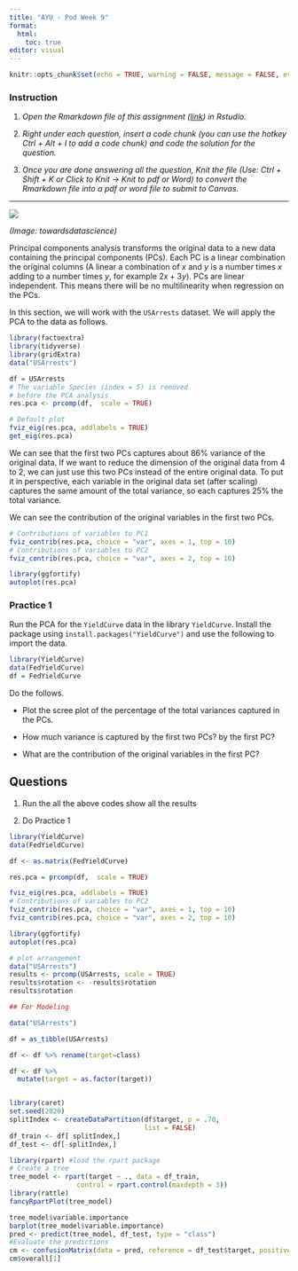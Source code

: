 ```yaml
---
title: "AYU - Pod Week 9"
format: 
  html: 
    toc: true
editor: visual
---
```


```r
knitr::opts_chunk$set(echo = TRUE, warning = FALSE, message = FALSE, eval = TRUE)
```

### Instruction

1.  *Open the Rmarkdown file of this assignment ([link](09_ayu_pod_submission.Rmd)) in Rstudio.*

2.  *Right under each question, insert a code chunk (you can use the hotkey Ctrl + Alt + I to add a code chunk) and code the solution for the question.*

3.  *Once you are done answering all the question, Knit the file (Use: Ctrl + Shift + K or Click to Knit -\> Knit to pdf or Word) to convert the Rmarkdown file into a pdf or word file to submit to Canvas.*

------------------------------------------------------------------------

![](17.png)

*(Image: towardsdatascience)*

Principal components analysis transforms the original data to a new data containing the  principal components (PCs). Each PC is a linear combination the original columns (A linear a combination of $x$ and $y$ is a number times $x$ adding to a number times $y$, for example $2x+3y$). PCs are linear independent.  This means there will be no multilinearity when regression on the PCs. 

In this section, we will work with the `USArrests` dataset. We will apply the PCA to the data as follows.

```r
library(factoextra)
library(tidyverse)  
library(gridExtra)
data("USArrests")

df = USArrests
# The variable Species (index = 5) is removed
# before the PCA analysis
res.pca <- prcomp(df,  scale = TRUE)

# Default plot
fviz_eig(res.pca, addlabels = TRUE)
get_eig(res.pca)
```

We can see that the first two PCs captures about 86% variance of the original data. If we want to reduce the dimension of the original data from 4 to 2, we can just use this two PCs instead of the entire original data.  To put it in perspective, each variable in the original data set (after scaling) captures the same amount of the total variance, so each captures 25% the total variance. 

We can see the contribution of the original variables in the first two PCs. 

```r
# Contributions of variables to PC1
fviz_contrib(res.pca, choice = "var", axes = 1, top = 10)
# Contributions of variables to PC2
fviz_contrib(res.pca, choice = "var", axes = 2, top = 10)

```

```r
library(ggfortify)
autoplot(res.pca)
```

### Practice 1

Run the PCA for the `YieldCurve` data in the library `YieldCurve`.  Install the package using `install.packages("YieldCurve")` and use the following to import the data. 

```r
library(YieldCurve)
data(FedYieldCurve)
df = FedYieldCurve
```

Do the follows. 

- Plot the scree plot of the percentage of the total variances captured in the PCs. 

- How much variance is captured by the first two PCs? by the first PC?

- What are the contribution of the original variables in the first PC?

## Questions

1.  Run the all the above codes show all the results

2.  Do Practice 1

```r
library(YieldCurve)
data(FedYieldCurve)

df <- as.matrix(FedYieldCurve)

res.pca = prcomp(df,  scale = TRUE)

fviz_eig(res.pca, addlabels = TRUE)
# Contributions of variables to PC2
fviz_contrib(res.pca, choice = "var", axes = 1, top = 10)
fviz_contrib(res.pca, choice = "var", axes = 2, top = 10)
```


```r
library(ggfortify)
autoplot(res.pca)
```

```r
# plot arrangement
data("USArrests")
results <- prcomp(USArrests, scale = TRUE)
results$rotation <- -results$rotation
results$rotation
```




```r
## For Modeling

data("USArrests")

df = as_tibble(USArrests)

df <- df %>% rename(target=class)

df <- df %>% 
  mutate(target = as.factor(target))


library(caret)
set.seed(2020)
splitIndex <- createDataPartition(df$target, p = .70, 
                                  list = FALSE)
df_train <- df[ splitIndex,]
df_test <- df[-splitIndex,]

library(rpart) #load the rpart package
# Create a tree
tree_model <- rpart(target ~ ., data = df_train,
                 control = rpart.control(maxdepth = 3))
library(rattle)
fancyRpartPlot(tree_model)

tree_model$variable.importance
barplot(tree_model$variable.importance)
pred <- predict(tree_model, df_test, type = "class")
#Evaluate the predictions
cm <- confusionMatrix(data = pred, reference = df_test$target, positive = "1")
cm$overall[1]
```

